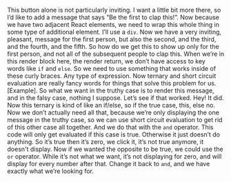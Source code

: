 
<article>
<Lesson {...lessons[11]} />

This button alone is not particularly inviting. I want a little bit more there, so I’d like to add a message that says “Be the first to clap this!”. Now because we have two adjacent React elements, we need to wrap this whole thing in some type of additional element. I’ll use a `div`. Now we have a very inviting, pleasant, message for the first person, but also the second, and the third, and the fourth, and the fifth. So how do we get this to show up only for the first person, and not all of the subsequent people to clap this. When we’re in this render block here, the render return, we don’t have access to key words like `if` and `else`. So we need to use something that works inside of these curly braces. Any type of expression. Now ternary and short circuit evaluation are really fancy words for things that solve this problem for us. [Example]. So what we want in the truthy case is to render this message, and in the falsy case, nothing I suppose. Let’s see if that worked. Hey! It did. Now this ternary is kind of like an if/else, so if the true case, this, else no. Now we don’t actually need all that, because we’re only displaying the one message in the truthy case, so we can use short circuit evaluation to get rid of this other case all together. And we do that with the `and` operator. This code will only get evaluated if this case is true. Otherwise it just doesn’t do anything. So it’s true then it’s zero, we click it, it’s not true anymore, it doesn't display. Now if we wanted the opposite to be true, we could use the `or` operator. While it’s not what we want, it’s not displaying for zero, and will display for every number after that. Change it back to `and`, and we have exactly what we’re looking for.

<Index />
</article>
